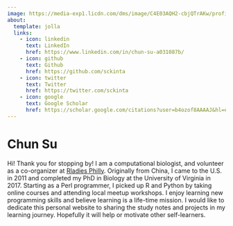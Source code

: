 ```yaml
---
image: https://media-exp1.licdn.com/dms/image/C4E03AQH2-cbjQTrAKw/profile-displayphoto-shrink_800_800/0/1516780179563?e=1667433600&v=beta&t=ycj2c4SfbINkl4kwmciBOz0itQXDqzdxYhCp82HZ0-I
about:
  template: jolla
  links:
    - icon: linkedin
      text: LinkedIn
      href: https://www.linkedin.com/in/chun-su-a031087b/
    - icon: github
      text: Github
      href: https://github.com/sckinta
    - icon: twitter
      text: Twitter
      href: https://twitter.com/sckinta
    - icon: google
      text: Google Scholar
      href: https://scholar.google.com/citations?user=b4ozof8AAAAJ&hl=en
---
```


# Chun Su

Hi! Thank you for stopping by! I am a computational biologist, and volunteer as a co-organizer at [Rladies Philly](https://www.rladiesphilly.org/). Originally from China, I came to the U.S. in 2011 and completed my PhD in Biology at the University of Virginia in 2017. Starting as a Perl programmer, I picked up R and Python by taking online courses and attending local meetup workshops. I enjoy learning new programming skills and believe learning is a life-time mission. I would like to dedicate this personal website to sharing the study notes and projects in my learning journey. Hopefully it will help or motivate other self-learners.
